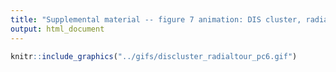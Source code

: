 ```yaml
---
title: "Supplemental material -- figure 7 animation: DIS cluster, radial tour on PC6"
output: html_document
---
```


```r
knitr::include_graphics("../gifs/discluster_radialtour_pc6.gif")
```
